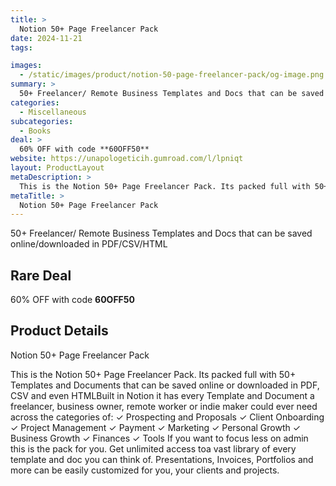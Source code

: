 ```yaml
---
title: >
  Notion 50+ Page Freelancer Pack
date: 2024-11-21
tags:

images:
  - /static/images/product/notion-50-page-freelancer-pack/og-image.png
summary: >
  50+ Freelancer/ Remote Business Templates and Docs that can be saved online/downloaded in PDF/CSV/HTML
categories:
  - Miscellaneous
subcategories:
  - Books
deal: >
  60% OFF with code **60OFF50**
website: https://unapologeticih.gumroad.com/l/lpniqt
layout: ProductLayout
metaDescription: >
  This is the Notion 50+ Page Freelancer Pack. Its packed full with 50+ Templates and Documents that can be saved online or downloaded in PDF, CSV and even HTMLBuilt in Notion it has every Template and Document a freelancer, business owner, remote worker or indie maker could ever need across the categories of: ✓ Prospecting and Proposals ✓ Client Onboarding ✓ Project Management ✓ Payment ✓ Marketing ✓ Personal Growth ✓ Business Growth ✓ Finances ✓ Tools If you want to focus less on admin this is the pack for you. Get unlimited access toa vast library of every template and doc you can think of. Presentations, Invoices, Portfolios and more can be easily customized for you, your clients and projects.
metaTitle: >
  Notion 50+ Page Freelancer Pack
---
```

50+ Freelancer/ Remote Business Templates and Docs that can be saved online/downloaded in PDF/CSV/HTML

## Rare Deal

60% OFF with code **60OFF50**

## Product Details
Notion 50+ Page Freelancer Pack

This is the Notion 50+ Page Freelancer Pack. Its packed full with 50+ Templates and Documents that can be saved online or downloaded in PDF, CSV and even HTMLBuilt in Notion it has every Template and Document a freelancer, business owner, remote worker or indie maker could ever need across the categories of: ✓ Prospecting and Proposals ✓ Client Onboarding ✓ Project Management ✓ Payment ✓ Marketing ✓ Personal Growth ✓ Business Growth ✓ Finances ✓ Tools If you want to focus less on admin this is the pack for you. Get unlimited access toa vast library of every template and doc you can think of. Presentations, Invoices, Portfolios and more can be easily customized for you, your clients and projects.
